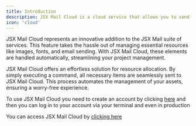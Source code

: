 ```yaml
---
title: Introduction
description: JSX Mail Cloud is a cloud service that allows you to send emails using your own domain.
icon: 'cloud'
---
```


JSX Mail Cloud represents an innovative addition to the JSX Mail suite of services. This feature takes the hassle out of managing essential resources like images, fonts, and email sending. With JSX Mail Cloud, these elements are handled automatically, streamlining your project management.

JSX Mail Cloud offers an effortless solution for resource allocation. By simply executing a command, all necessary items are seamlessly sent to JSX Mail Cloud. This process automates the management of your assets, ensuring a worry-free experience.

To use JSX Mail Cloud you need to create an account by clicking [here](https://cloud.jsxmail.org/sign-up) and then you can log in to your account via your terminal and even in production

You can access JSX Mail Cloud by [clicking here](https://cloud.jsxmail.org/app)
